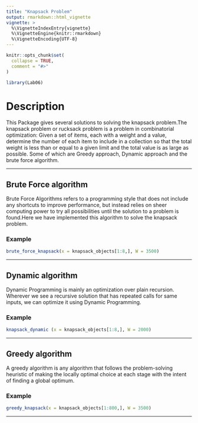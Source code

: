 ```yaml
---
title: "Knapsack Problem"
output: rmarkdown::html_vignette
vignette: >
  %\VignetteIndexEntry{vignette}
  %\VignetteEngine{knitr::rmarkdown}
  %\VignetteEncoding{UTF-8}
---
```


```r
knitr::opts_chunk$set(
  collapse = TRUE,
  comment = "#>"
)
```

```r
library(Lab06)
```
# Description
This Package gives several solutions to solving the knapsack problem.The knapsack problem or rucksack problem is a problem in combinatorial optimization: Given a set of items, each with a weight and a value, determine the number of each item to include in a collection so that the total weight is less than or equal to a given limit and the total value is as large as possible. 
Some of which are Greedy approach, Dynamic approach and the brute force algorithm.

-----

## Brute Force algorithm
Brute Force Algorithms refers to a programming style that does not include any shortcuts to improve performance, but instead relies on sheer computing power to try all possibilities until the solution to a problem is found.Here we have implemented this algorithm to solve the knapsack problem.

### Example

```r
brute_force_knapsack(x = knapsack_objects[1:8,], W = 3500)
```

----

## Dynamic algorithm
Dynamic Programming is mainly an optimization over plain recursion. Wherever we see a recursive solution that has repeated calls for same inputs, we can optimize it using Dynamic Programming.

### Example

```r
knapsack_dynamic (x = knapsack_objects[1:8,], W = 2000)
```
----

## Greedy algorithm
A greedy algorithm is any algorithm that follows the problem-solving heuristic of making the locally optimal choice at each stage with the intent of finding a global optimum.

### Example
```r
greedy_knapsack(x = knapsack_objects[1:800,], W = 3500)
```
----
